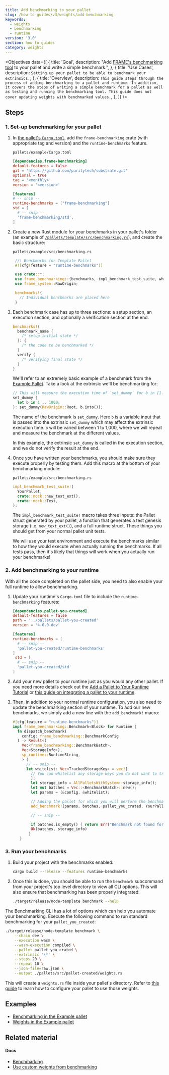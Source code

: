 ```yaml
---
title: Add benchmarking to your pallet
slug: /how-to-guides/v3/weights/add-benchmarking
keywords:
  - weights
  - benchmarking
  - runtime
version: '3.0'
section: how to guides
category: weights
---
```


<Objectives
  data={[
    {
      title: 'Goal',
      description:
        "Add [FRAME's benchmarking tool](/rustdocs/latest/frame_benchmarking/macro.benchmarks.html) to your pallet and write a simple benchmark.",
    },
    {
      title: 'Use Cases',
      description: `Setting up your pallet to be able to benchmark your extrinsics.`,
    },
    {
      title: 'Overview',
      description: `
This guide steps through the process of adding benchmarking to a pallet and runtime.
In addition, it covers the steps of writing a simple benchmark for a pallet as well as testing and running the benchmarking tool.
This guide does not cover updating weights with benchmarked values.
      `,
    },
  ]}
/>

## Steps

### 1. Set-up benchmarking for your pallet

1. In [the pallet's `Cargo.toml`](https://github.com/paritytech/substrate/blob/master/frame/example/Cargo.toml), add the `frame-benchmarking` crate (with appropriate tag and version) and the `runtime-benchmarks` feature.

   `pallets/example/Cargo.toml`

   ```toml
   [dependencies.frame-benchmarking]
   default-features = false
   git = 'https://github.com/paritytech/substrate.git'
   optional = true
   tag = '<monthly>'
   version = '<version>'

   [features]
   # -- snip --
   runtime-benchmarks = ["frame-benchmarking"]
   std = [
     # -- snip --
     'frame-benchmarking/std',
   ]
   ```

1. Create a new Rust module for your benchmarks in your pallet's folder (an example of [`/pallets/template/src/benchmarking.rs`](https://github.com/substrate-developer-hub/substrate-node-template/blob/latest/pallets/template/src/benchmarking.rs)), and create the basic structure:

   `pallets/example/src/benchmarking.rs`

   ```rust
    //! Benchmarks for Template Pallet
    #![cfg(feature = "runtime-benchmarks")]

    use crate::*;
    use frame_benchmarking::{benchmarks, impl_benchmark_test_suite, whitelisted_caller};
    use frame_system::RawOrigin;

    benchmarks!{
      // Individual benchmarks are placed here
    }
   ```

1. Each benchmark case has up to three sections: a setup section, an execution section, and optionally a verification section at the end.

   ```rust
   benchmarks!{
     benchmark_name {
       /* setup initial state */
     }: {
       /* the code to be benchmarked */
     }
     verify {
       /* verifying final state */
     }
   }
   ```

   We'll refer to an extremely basic example of a benchmark from the [Example Pallet](https://github.com/paritytech/substrate/tree/master/frame/examples/basic).
   Take a look at the extrinsic we'll be benchmarking for:

   ```rust
   // This will measure the execution time of `set_dummy` for b in [1..1000] range.
   set_dummy {
     let b in 1 .. 1000;
   }: set_dummy(RawOrigin::Root, b.into());
   ```

   The name of the benchmark is `set_dummy`. Here `b` is a variable input that is passed into the extrinsic `set_dummy` which may affect the extrinsic execution time.
   `b` will be varied between 1 to 1,000, where we will repeat and measure the benchmark at the different values.

   In this example, the extrinsic `set_dummy` is called in the execution section, and we do not verify the result at the end.

1. Once you have written your benchmarks, you should make sure they execute properly by testing them.
   Add this macro at the bottom of your benchmarking module:

   `pallets/example/src/benchmarking.rs`

   ```rust
   impl_benchmark_test_suite!(
     YourPallet,
     crate::mock::new_test_ext(),
     crate::mock::Test,
   );
   ```

   The `impl_benchmark_test_suite!` macro takes three inputs: the Pallet struct generated by your pallet,
   a function that generates a test genesis storage (i.e. `new_text_ext()`), and a full runtime
   struct. These things you should get from your normal pallet unit tests.

   We will use your test environment and execute the benchmarks similar to how they would execute
   when actually running the benchmarks. If all tests pass, then it's likely that things will
   work when you actually run your benchmarks!

### 2. Add benchmarking to your runtime

With all the code completed on the pallet side, you need to also enable your full runtime to allow
benchmarking.

1. Update your runtime's `Cargo.toml` file to include the `runtime-benchmarking` features:

   ```toml
   [dependencies.pallet-you-created]
   default-features = false
   path = '../pallets/pallet-you-created'
   version = '4.0.0-dev'

   [features]
   runtime-benchmarks = [
     # -- snip --
     'pallet-you-created/runtime-benchmarks'
   ]
    std = [
     # -- snip --
     'pallet-you-created/std'
   ]
   ```

1. Add your new pallet to your runtime just as you would any other pallet.
   If you need more details check out the [Add a Pallet to Your Runtime Tutorial](/tutorials/v3/add-a-pallet) or [this guide on integrating a pallet to your runtime](/how-to-guides/v3/basics/pallet-integration).

1. Then, in addition to your normal runtime configuration, you also need to update the benchmarking section of your runtime.
   To add our new benchmarks, we simply add a new line with the `add_benchmark!` macro:

   ```rust
   #[cfg(feature = "runtime-benchmarks")]
   impl frame_benchmarking::Benchmark<Block> for Runtime {
     fn dispatch_benchmark(
       config: frame_benchmarking::BenchmarkConfig
     ) -> Result<(
       Vec<frame_benchmarking::BenchmarkBatch>,
       Vec<StorageInfo>),
       sp_runtime::RuntimeString,
       > {
         // -- snip --
         let whitelist: Vec<TrackedStorageKey> = vec![
           // You can whitelist any storage keys you do not want to track here
           ];
           let storage_info = AllPalletsWithSystem::storage_info();
           let mut batches = Vec::<BenchmarkBatch>::new();
           let params = (&config, &whitelist);

           // Adding the pallet for which you will perform the benchmarking
           add_benchmark!(params, batches, pallet_you_crated, YourPallet);

           // -- snip --

           if batches.is_empty() { return Err("Benchmark not found for this pallet.".into()) }
           Ok(batches, storage_info)
          }
      }
   ```

### 3. Run your benchmarks

1. Build your project with the benchmarks enabled:

   ```bash
   cargo build --release --features runtime-benchmarks
   ```

1. Once this is done, you should be able to run the `benchmark` subcommand from your project's top level directory to view all CLI options.
   This will also ensure that benchmarking has been properly integrated:

   ```bash
   ./target/release/node-template benchmark --help
   ```

The Benchmarking CLI has a lot of options which can help you automate your benchmarking.
Execute the following command to run standard benchmarking for your `pallet_you_created`:

```bash
./target/release/node-template benchmark \
    --chain dev \
    --execution wasm \
    --wasm-execution compiled \
    --pallet pallet_you_crated \
    --extrinsic '\*' \
    --steps 20 \
    --repeat 10 \
    --json-file=raw.json \
    --output ./pallets/src/pallet-created/weights.rs
```

This will create a `weights.rs` file inside your pallet's directory.
Refer to [this guide](/how-to-guides/v3/weights/use-benchmark-weights) to learn how to configure your pallet to use those weights.

## Examples

- [Benchmarking in the Example pallet](https://github.com/paritytech/substrate/blob/master/frame/examples/basic/src/benchmarking.rs)
- [Weights in the Example pallet](https://github.com/paritytech/substrate/blob/master/frame/examples/basic/src/weights.rs)

## Related material

#### Docs

- [Benchmarking](/v3/runtime/benchmarking)
- [Use custom weights from benchmarking](/how-to-guides/v3/weights/use-benchmark-weights)
